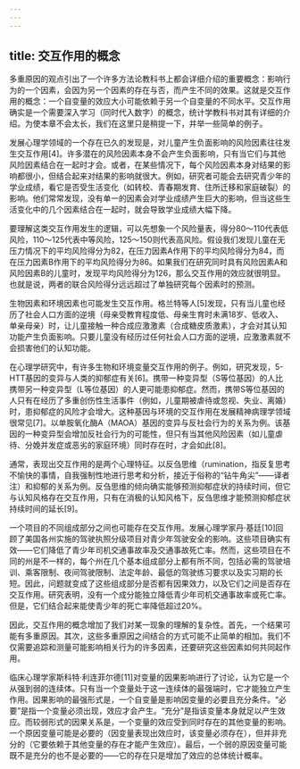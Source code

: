 ```yaml
---
---
---
```

title: 交互作用的概念
---




多重原因的观点引出了一个许多方法论教科书上都会详细介绍的重要概念：影响行为的一个因素，会因为另一个因素的存在与否，而产生不同的效果。这就是交互作用的概念：一个自变量的效应大小可能依赖于另一个自变量的不同水平。交互作用确实是一个需要深入学习（同时代入数字）的概念，统计学教科书对其有详细的介绍。为使本章不会太长，我们在这里只是稍提一下，并举一些简单的例子。

发展心理学领域的一个存在已久的发现是，对儿童产生负面影响的风险因素往往发生交互作用[4]。许多潜在的风险因素本身不会产生负面影响，只有当它们与其他风险因素结合在一起时才会。或者，在某些情况下，每个风险因素本身对结果的影响都很小，但结合起来对结果的影响就很大。例如，研究者可能会去研究青少年的学业成绩，看它是否受生活变化（如转校、青春期发育、住所迁移和家庭破裂）的影响。他们常常发现，没有单一的因素会对学业成绩产生巨大的影响，但当这些生活变化中的几个因素结合在一起时，就会导致学业成绩大幅下降。

要理解这类交互作用发生的逻辑，可以先想象一个风险量表，得分80～110代表低风险，110～125代表中等风险，125～150则代表高风险。假设我们发现儿童在无压力情况下的平均风险得分为82，在压力因素A作用下的平均风险得分为84，而在压力因素B作用下的平均风险得分为86。如果我们在研究同时具有风险因素A和风险因素B的儿童时，发现平均风险得分为126，那么交互作用的效应就很明显。也就是说，两者的联合风险得分远远超过了单独研究每个因素时的预测。

生物因素和环境因素也可能发生交互作用。格兰特等人[5]发现，只有当儿童也经历了社会人口方面的逆境（母亲受教育程度低、母亲生育时未满18岁、低收入、单亲母亲）时，让儿童接触一种合成应激激素（合成糖皮质激素），才会对其认知功能产生负面影响。只要儿童没有经历过任何社会人口方面的逆境，应激激素就不会损害他们的认知功能。

在心理学研究中，有许多生物和环境变量交互作用的例子。例如，研究发现，5-HTT基因的变异与人类的抑郁症有关[6]。携带一种变异型（S等位基因）的人比携带另一种变异型（L等位基因）的人更可能患抑郁症。然而，携带S等位基因的人只有在经历了多重创伤性生活事件（例如，儿童期被虐待或忽视、失业、离婚）时，患抑郁症的风险才会增大。这种基因与环境的交互作用在发展精神病理学领域很常见[7]。以单胺氧化酶A（MAOA）基因的变异与反社会行为的关系为例。该基因的一种变异型会增加反社会行为的可能性，但只有当其他风险因素（如儿童虐待、分娩并发症或恶劣的家庭环境）同时存在时，才会如此[8]。

通常，表现出交互作用的是两个心理特征。以反刍思维（rumination，指反复思考不愉快的事情，自我强制性地进行思考和分析，接近于俗称的“钻牛角尖”——译者注）和抑郁的关系为例。反刍思维的倾向确实能够预测抑郁症状的持续时间，但它与认知风格存在交互作用，只有在消极的认知风格下，反刍思维才能预测抑郁症状持续时间的延长[9]。

一个项目的不同组成部分之间也可能存在交互作用。发展心理学家丹·基廷[10]回顾了美国各州实施的驾驶执照分级项目对青少年驾驶安全的影响。这些项目确实有效——它们降低了青少年司机交通事故率及交通事故死亡率。然而，这些项目在不同的州是不一样的，每个州在几个基本组成部分上都有所不同，包括必需的驾驶培训、乘客限制、夜间驾驶限制、法定年龄、最低的驾驶练习要求以及实习期的长短。因此，问题就变成了这些组成部分是否都有因果效力，以及它们之间是否存在交互作用。研究表明，没有一个成分能独立降低青少年司机交通事故率或死亡率。但是，它们结合起来能使青少年的死亡率降低超过20%。

因此，交互作用的概念增加了我们对某一现象的理解的复杂性。首先，一个结果可能有多重原因。其次，这些多重原因之间结合的方式可能不止简单的相加。我们不仅需要追踪和测量可能影响相关行为的许多因素，还要研究这些因素如何共同起作用。

临床心理学家斯科特·利连菲尔德[11]对变量的因果影响进行了讨论，认为它是一个从强到弱的连续体。只有当一个变量处于这一连续体的最强端时，它才能独立产生作用。因果影响的最强形式是，一个自变量是影响因变量的必要且充分条件。“必要”是指一个变量必须出现，效应才会产生。“充分”是指该变量本身就足以产生效应。而较弱形式的因果关系是，一个变量的效应受到同时存在的其他变量的影响。一个原因变量可能是必要的（因变量表现出效应时，该变量必须存在），但并非充分的（它要依赖于其他变量的存在才能产生效应）。最后，一个弱的原因变量可能既不是充分的也不是必要的——它的存在只是增加了效应的总体统计概率。
